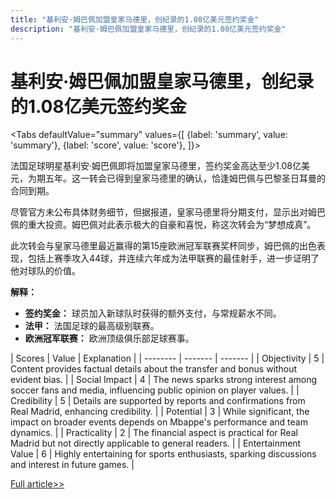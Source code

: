```yaml
---
title: "基利安·姆巴佩加盟皇家马德里，创纪录的1.08亿美元签约奖金"
description: "基利安·姆巴佩加盟皇家马德里，创纪录的1.08亿美元签约奖金"
---
```



# 基利安·姆巴佩加盟皇家马德里，创纪录的1.08亿美元签约奖金


<Tabs
	defaultValue="summary"
	values={[
	{label: 'summary', value: 'summary'},
	{label: 'score', value: 'score'},
]}>
<TabItem value="summary">


法国足球明星基利安·姆巴佩即将加盟皇家马德里，签约奖金高达至少1.08亿美元，为期五年。这一转会已得到皇家马德里的确认，恰逢姆巴佩与巴黎圣日耳曼的合同到期。

尽管官方未公布具体财务细节，但据报道，皇家马德里将分期支付，显示出对姆巴佩的重大投资。姆巴佩对此表示极大的自豪和喜悦，称这次转会为“梦想成真”。

此次转会与皇家马德里最近赢得的第15座欧洲冠军联赛奖杯同步，姆巴佩的出色表现，包括上赛季攻入44球，并连续六年成为法甲联赛的最佳射手，进一步证明了他对球队的价值。

**解释：**
- **签约奖金：** 球员加入新球队时获得的额外支付，与常规薪水不同。
- **法甲：** 法国足球的最高级别联赛。
- **欧洲冠军联赛：** 欧洲顶级俱乐部足球赛事。
</TabItem>
<TabItem value="score">
	| Scores     | Value   | Explanation |
	| -------- | ------- | ------- |
	| Objectivity  | 5    | Content provides factual details about the transfer and bonus without evident bias.    |
	| Social Impact | 4     | The news sparks strong interest among soccer fans and media, influencing public opinion on player values.    |
	| Credibility    | 5    | Details are supported by reports and confirmations from Real Madrid, enhancing credibility.    |
	| Potential    | 3    | While significant, the impact on broader events depends on Mbappe's performance and team dynamics.    |
	| Practicality    | 2    | The financial aspect is practical for Real Madrid but not directly applicable to general readers.    |
	| Entertainment Value    | 6    | Highly entertaining for sports enthusiasts, sparking discussions and interest in future games.    |
</TabItem>
</Tabs>

[Full article>>](https://www.cnbc.com/2024/06/04/real-madrid-mbappe-reportedly-set-to-receive-108-million-bonus.html)
